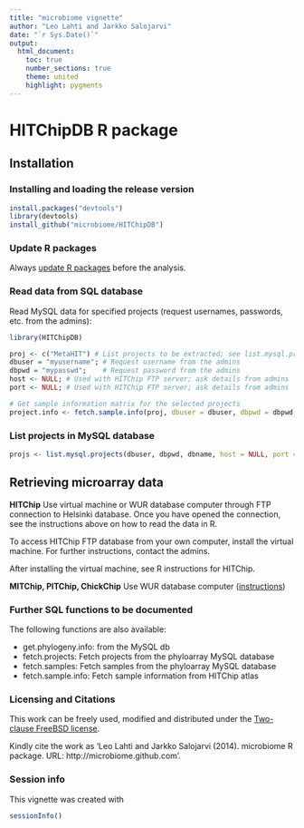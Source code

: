 ```yaml
---
title: "microbiome vignette"
author: "Leo Lahti and Jarkko Salojarvi"
date: "`r Sys.Date()`"
output:
  html_document:
    toc: true
    number_sections: true
    theme: united
    highlight: pygments
---
```


<!--
  %\VignetteEngine{knitr::rmarkdown}
  %\VignetteIndexEntry{microbiome tutorial}
  %\usepackage[utf8]{inputenc}
-->



HITChipDB R package
===========

## Installation

### Installing and loading the release version


```r
install.packages("devtools")
library(devtools)
install_github("microbiome/HITChipDB")
```

### Update R packages

Always [update R packages](update) before the analysis.

### Read data from SQL database

Read MySQL data for specified projects (request usernames, passwords, etc. from the admins):

```r
library(HITChipDB) 

proj <- c("MetaHIT") # List projects to be extracted; see list.mysql.projects for a complete list
dbuser = "myusername"; # Request username from the admins
dbpwd = "mypasswd";    # Request password from the admins
host <- NULL; # Used with HITChip FTP server; ask details from admins
port <- NULL; # Used with HITChip FTP server; ask details from admins

# Get sample information matrix for the selected projects	
project.info <- fetch.sample.info(proj, dbuser = dbuser, dbpwd = dbpwd, dbname = "Phyloarray", host = host, port = port)
```

### List projects in MySQL database

```r
projs <- list.mysql.projects(dbuser, dbpwd, dbname, host = NULL, port = NULL)
```

## Retrieving microarray data

**HITChip** Use virtual machine or WUR database computer through FTP
  connection to Helsinki database. Once you have opened the
  connection, see the instructions above on how to read the data in R.

  To access HITChip FTP database from your own computer, install the
  virtual machine. For further instructions, contact the admins.

  After installing the virtual machine, see R instructions for
  HITChip.

**MITChip, PITChip, ChickChip** Use WUR database computer
  ([instructions](wurcomputer))





### Further SQL functions to be documented

The following functions are also available:

* get.phylogeny.info: from the MySQL db
* fetch.projects: Fetch projects from the phyloarray MySQL database
* fetch.samples: Fetch samples from the phyloarray MySQL database
* fetch.sample.info: Fetch sample information from HITChip atlas


### Licensing and Citations

This work can be freely used, modified and distributed under the 
[Two-clause FreeBSD license](http://en.wikipedia.org/wiki/BSD\_licenses).

Kindly cite the work as 'Leo Lahti and Jarkko Salojarvi
(2014). microbiome R package. URL: http://microbiome.github.com'.


### Session info

This vignette was created with

```r
sessionInfo()
```




